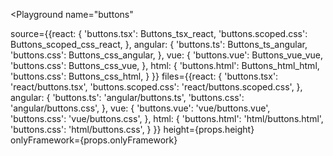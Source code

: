 

<Playground
  name="buttons"
  
  source={{react: {
             'buttons.tsx': Buttons_tsx_react,
             'buttons.scoped.css': Buttons_scoped_css_react,
           },
           angular: {
             'buttons.ts': Buttons_ts_angular,
             'buttons.css': Buttons_css_angular,
           },
           vue: {
             'buttons.vue': Buttons_vue_vue,
             'buttons.css': Buttons_css_vue,
           },
           html: {
             'buttons.html': Buttons_html_html,
             'buttons.css': Buttons_css_html,
           }
}}
  files={{react: {
            'buttons.tsx': 'react/buttons.tsx',
            'buttons.scoped.css': 'react/buttons.scoped.css',
          },
          angular: {
            'buttons.ts': 'angular/buttons.ts',
            'buttons.css': 'angular/buttons.css',
          },
          vue: {
            'buttons.vue': 'vue/buttons.vue',
            'buttons.css': 'vue/buttons.css',
          },
          html: {
            'buttons.html': 'html/buttons.html',
            'buttons.css': 'html/buttons.css',
          }
}}
  height={props.height}
  onlyFramework={props.onlyFramework}
></Playground>
